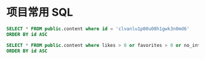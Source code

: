 # 项目常用 SQL

```sql
SELECT * FROM public.content where id = 'clvanlu1p00u08h1gwk3n0md6'
ORDER BY id ASC

SELECT * FROM public.content where likes > 0 or favorites > 0 or no_interesteds > 0
ORDER BY id ASC
```
